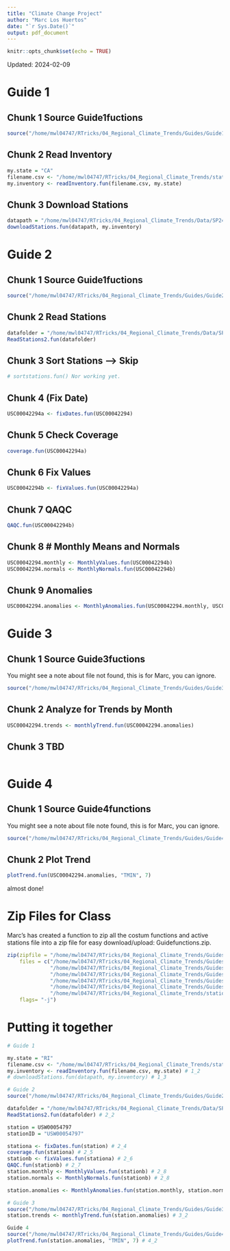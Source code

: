 ```yaml
---
title: "Climate Change Project"
author: "Marc Los Huertos"
date: "`r Sys.Date()`"
output: pdf_document
---
```


```r
knitr::opts_chunk$set(echo = TRUE)
```


Updated: 2024-02-09


# Guide 1

## Chunk 1 Source Guide1fuctions

```r
source("/home/mwl04747/RTricks/04_Regional_Climate_Trends/Guides/Guide1functions.R")
```

## Chunk 2 Read Inventory
```r
my.state = "CA"
filename.csv <- "/home/mwl04747/RTricks/04_Regional_Climate_Trends/stations.active.oldest.csv"
my.inventory <- readInventory.fun(filename.csv, my.state)
```

## Chunk 3 Download Stations
```r
datapath = "/home/mwl04747/RTricks/04_Regional_Climate_Trends/Data/SP24/"
downloadStations.fun(datapath, my.inventory)
```

# Guide 2

## Chunk 1 Source Guide1fuctions

```r
source("/home/mwl04747/RTricks/04_Regional_Climate_Trends/Guides/Guide2functions.R")
```

## Chunk 2 Read Stations
```r
datafolder = "/home/mwl04747/RTricks/04_Regional_Climate_Trends/Data/SP24/"
ReadStations2.fun(datafolder)
```

## Chunk 3 Sort Stations --> Skip
```r
# sortstations.fun() Nor working yet. 
```

## Chunk 4 (Fix Date)
```r
USC00042294a <- fixDates.fun(USC00042294)

```

## Chunk 5 Check Coverage
```r
coverage.fun(USC00042294a)
```

## Chunk 6 Fix Values
```r
USC00042294b <- fixValues.fun(USC00042294a)
```

## Chunk 7 QAQC
```r
QAQC.fun(USC00042294b)
```

## Chunk 8 # Monthly Means and Normals
```r
USC00042294.monthly <- MonthlyValues.fun(USC00042294b)
USC00042294.normals <- MonthlyNormals.fun(USC00042294b)
```


## Chunk 9 Anomalies
```r
USC00042294.anomalies <- MonthlyAnomalies.fun(USC00042294.monthly, USC00042294.normals)
```


# Guide 3

## Chunk 1 Source Guide3fuctions

You might see a note about file not found, this is for Marc, you can ignore.
```r
source("/home/mwl04747/RTricks/04_Regional_Climate_Trends/Guides/Guide3functions.R")
```

## Chunk 2 Analyze for Trends by Month
```r
USC00042294.trends <- monthlyTrend.fun(USC00042294.anomalies)
```

## Chunk 3 TBD
```r

```

# Guide 4

## Chunk 1 Source Guide4functions

You might see a note about file note found, this is for Marc, you can ignore.
```r
source("/home/mwl04747/RTricks/04_Regional_Climate_Trends/Guides/Guide4functions.R")
```

## Chunk 2 Plot Trend
```r
plotTrend.fun(USC00042294.anomalies, "TMIN", 7)
```

almost done!


# Zip Files for Class

Marc's has created a function to zip all the costum functions and active stations file into a zip file for easy download/upload: Guidefunctions.zip.
```r
zip(zipfile = "/home/mwl04747/RTricks/04_Regional_Climate_Trends/Guides/Guidefunctions.zip", 
    files = c("/home/mwl04747/RTricks/04_Regional_Climate_Trends/Guides/Guide1functions.R",
              "/home/mwl04747/RTricks/04_Regional_Climate_Trends/Guides/Guide2functions.R",
              "/home/mwl04747/RTricks/04_Regional_Climate_Trends/Guides/Guide3functions.R",
              "/home/mwl04747/RTricks/04_Regional_Climate_Trends/Guides/Guide4functions.R",
              "/home/mwl04747/RTricks/04_Regional_Climate_Trends/Guides/MarcsTemplate.Rmd",
              "/home/mwl04747/RTricks/04_Regional_Climate_Trends/stations.active.oldest.csv"),
    flags= "-j")
```


# Putting it together 
```r
# Guide 1

my.state = "RI"
filename.csv <- "/home/mwl04747/RTricks/04_Regional_Climate_Trends/stations.active.oldest.csv" # 1_1
my.inventory <- readInventory.fun(filename.csv, my.state) # 1_2
# downloadStations.fun(datapath, my.inventory) # 1_3

# Guide 2
source("/home/mwl04747/RTricks/04_Regional_Climate_Trends/Guides/Guide2functions.R") # 2_1

datafolder = "/home/mwl04747/RTricks/04_Regional_Climate_Trends/Data/SP24/"
ReadStations2.fun(datafolder) # 2_2

station = USW00054797
stationID = "USW00054797"

stationa <- fixDates.fun(station) # 2_4
coverage.fun(stationa) # 2_5
stationb <- fixValues.fun(stationa) # 2_6
QAQC.fun(stationb) # 2_7
station.monthly <- MonthlyValues.fun(stationb) # 2_8
station.normals <- MonthlyNormals.fun(stationb) # 2_8

station.anomalies <- MonthlyAnomalies.fun(station.monthly, station.normals) # 2_9

# Guide 3
source("/home/mwl04747/RTricks/04_Regional_Climate_Trends/Guides/Guide3functions.R") # 3_1
station.trends <- monthlyTrend.fun(station.anomalies) # 3_2

Guide 4
source("/home/mwl04747/RTricks/04_Regional_Climate_Trends/Guides/Guide4functions.R") # 4_1
plotTrend.fun(station.anomalies, "TMIN", 7) # 4_2
```

















